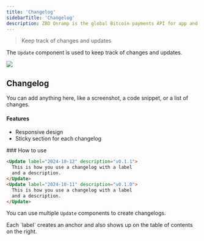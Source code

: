 ```yaml
---
title: 'Changelog'
sidebarTitle: 'Changelog'
description: ZBD Onramp is the global Bitcoin payments API for app and game developers. Integrate ZBD into your app or game to enable multicurrency payments, rewards, and payouts in minutes.
---
```


> Keep track of changes and updates

The `Update` component is used to keep track of changes and updates.

<Update label="2024-10-12" description="v0.1.1">
  <Frame>
    <img className="block" src="https://mintlify-assets.b-cdn.net/hero-light.png" />
  </Frame>

  ## Changelog

  You can add anything here, like a screenshot, a code snippet, or a list of changes.

  #### Features

  * Responsive design
  * Sticky section for each changelog
</Update>

<Update label="2024-10-11" description="v0.1.0">
  ### How to use

  ```md
  <Update label="2024-10-12" description="v0.1.1">
    This is how you use a changelog with a label 
    and a description.
  </Update>
  <Update label="2024-10-11" description="v0.1.0">
    This is how you use a changelog with a label 
    and a description.
  </Update>
  ```

  You can use multiple `Update` components to create changelogs.
</Update>

<Tip>
  Each `label` creates an anchor and also shows up on the table of contents on the right.
</Tip>
